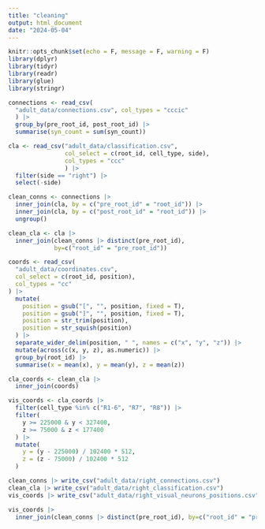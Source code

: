 ```yaml
---
title: "cleaning"
output: html_document
date: "2024-05-04"
---
```


```r
knitr::opts_chunk$set(echo = F, message = F, warning = F)
library(dplyr)
library(tidyr)
library(readr)
library(glue)
library(stringr)
```

```r
connections <- read_csv(
  "adult_data/connections.csv", col_types = "cccic"
  ) |> 
  group_by(pre_root_id, post_root_id) |> 
  summarise(syn_count = sum(syn_count))

cla <- read_csv("adult_data/classification.csv", 
                col_select = c(root_id, cell_type, side),
                col_types = "ccc"
                ) |> 
  filter(side == "right") |> 
  select(-side) 
```

```r
clean_conns <- connections |> 
  inner_join(cla, by = c("pre_root_id" = "root_id")) |> 
  inner_join(cla, by = c("post_root_id" = "root_id")) |> 
  ungroup()

clean_cla <- cla |> 
  inner_join(clean_conns |> distinct(pre_root_id), 
             by=c("root_id" = "pre_root_id"))
```

```r
coords <- read_csv(
  "adult_data/coordinates.csv",
  col_select = c(root_id, position),
  col_types = "cc"
) |>
  mutate(
    position = gsub("[", "", position, fixed = T),
    position = gsub("]", "", position, fixed = T),
    position = str_trim(position),
    position = str_squish(position)
  ) |>
  separate_wider_delim(position, " ", names = c("x", "y", "z")) |>
  mutate(across(c(x, y, z), as.numeric)) |> 
  group_by(root_id) |> 
  summarise(x = mean(x), y = mean(y), z = mean(z))
```

```r
cla_coords <- clean_cla |> 
  inner_join(coords)
```


```r
vis_coords <- cla_coords |> 
  filter(cell_type %in% c("R1-6", "R7", "R8")) |> 
  filter(
    y >= 225000 & y < 327400,
    z >= 75000 & z < 177400
  ) |> 
  mutate(
    y = (y - 225000) / 102400 * 512,
    z = (z - 75000) / 102400 * 512
  )
```

```r
clean_conns |> write_csv("adult_data/right_connections.csv")
clean_cla |> write_csv("adult_data/right_classification.csv")
vis_coords |> write_csv("adult_data/right_visual_neurons_positions.csv")
```


```r
vis_coords |> 
  inner_join(clean_conns |> distinct(pre_root_id), by=c("root_id" = "pre_root_id")) |> nrow()
```

